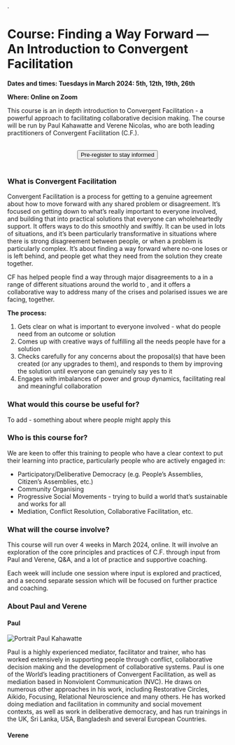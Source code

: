 

<LocalTime year={2024} month={03} day={05} startHour={15} startMinute={0} endHour={18} endMinute={0}/>.

# Course: Finding a Way Forward — An Introduction to Convergent Facilitation

**Dates and times: Tuesdays in March 2024: 5th, 12th, 19th, 26th**  


**Where: Online on Zoom**

This course is an in depth introduction to Convergent Facilitation - a powerful approach to facilitating collaborative decision making. The course will be run by Paul Kahawatte and Verene Nicolas, who are both leading practitioners of  Convergent Facilitation (C.F.).

<center>
  <br/>
  <a href="https://forms.gle/gYx4iQyjZfpCq1448"> 
    <button className="button button--primary" type="submit">
	Pre-register to stay informed
    </button>
  </a>
   <br/>
  <br/>
</center> 

### What is Convergent Facilitation


Convergent Facilitation is a process for getting to a genuine agreement about how to move forward with any shared problem or disagreement. It’s focused on getting down to what’s really important to everyone involved, and building that into practical solutions that everyone can wholeheartedly support. It offers ways to do this smoothly and swiftly. It can be used in lots of situations, and it’s been particularly transformative in situations where there is strong disagreement between people, or when a problem is particularly complex. It’s about finding a way forward where no-one loses or is left behind, and people get what they need from the solution they create together. 

CF has helped people find a way through major disagreements to a  in a range of different situations around the world to  , and it offers a collaborative way to address many of the crises and polarised issues we are facing, together.

**The process:**
1. Gets clear on what is important to everyone involved - what do people need from an outcome or solution
2. Comes up with creative ways of fulfilling all the needs people have for a solution
3. Checks carefully for any concerns about the proposal(s) that have been created (or any upgrades to them), and responds to them by improving the solution until everyone can genuinely say yes to it
4. Engages with imbalances of power and group dynamics, facilitating real and meaningful collaboration

### What would this course be useful for?
To add - something about where people might apply this

### Who is this course for?

We are keen to offer this training to people who have a clear context to put their learning into practice, particularly people who are actively engaged in:

- Participatory/Deliberative Democracy (e.g. People’s Assemblies, Citizen’s Assemblies, etc.) 
- Community Organising
- Progressive Social Movements - trying to build a world that’s sustainable and works for all
- Mediation, Conflict Resolution, Collaborative Facilitation, etc.

### What will the course involve?
This course will run over 4 weeks in March 2024, online. It will involve an exploration of the core principles and practices of C.F. through input from Paul and Verene, Q&A, and a lot of practice and supportive coaching. 

Each week will include one session where input is explored and practiced, and a second separate session which will be focused on further practice and coaching.

### About Paul and Verene

#### Paul

<img src="/img/paul_kahawatte.jpeg" alt="Portrait Paul Kahawatte" className="round-image"/>

Paul is a highly experienced mediator, facilitator and trainer, who has worked extensively in supporting people through conflict, collaborative decision making and the development of collaborative systems. Paul is one of the World’s leading practitioners of Convergent Facilitation, as well as mediation based in Nonviolent Communication (NVC). He draws on numerous other approaches in his work, including Restorative Circles, Aikido, Focusing, Relational Neuroscience and many others. He has worked doing mediation and facilitation in community and social movement contexts, as well as work in deliberative democracy, and has run trainings in the UK, Sri Lanka, USA, Bangladesh and several European Countries.


#### Verene

